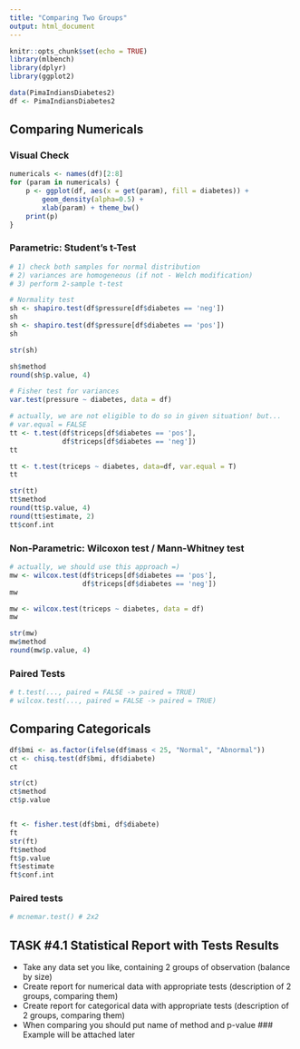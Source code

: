 ---
title: "Comparing Two Groups"
output: html_document
---
```{r setup, include=FALSE}
knitr::opts_chunk$set(echo = TRUE)
library(mlbench)
library(dplyr)
library(ggplot2)
```

```{r}
data(PimaIndiansDiabetes2)
df <- PimaIndiansDiabetes2
```

## Comparing Numericals
### Visual Check
```{r}
numericals <- names(df)[2:8]
for (param in numericals) {
    p <- ggplot(df, aes(x = get(param), fill = diabetes)) +
        geom_density(alpha=0.5) +
        xlab(param) + theme_bw()
    print(p)
}

```

### Parametric: Student's t-Test
```{r}
# 1) check both samples for normal distribution
# 2) variances are homogeneous (if not - Welch modification)
# 3) perform 2-sample t-test

# Normality test
sh <- shapiro.test(df$pressure[df$diabetes == 'neg'])
sh
sh <- shapiro.test(df$pressure[df$diabetes == 'pos'])
sh

str(sh)

sh$method
round(sh$p.value, 4)
```

```{r}
# Fisher test for variances
var.test(pressure ~ diabetes, data = df)
```

```{r}
# actually, we are not eligible to do so in given situation! but...
# var.equal = FALSE
tt <- t.test(df$triceps[df$diabetes == 'pos'],
             df$triceps[df$diabetes == 'neg'])
tt

tt <- t.test(triceps ~ diabetes, data=df, var.equal = T)
tt

str(tt)
tt$method
round(tt$p.value, 4)
round(tt$estimate, 2)
tt$conf.int
```

### Non-Parametric:  Wilcoxon test / Mann-Whitney test

```{r}
# actually, we should use this approach =)
mw <- wilcox.test(df$triceps[df$diabetes == 'pos'],
                  df$triceps[df$diabetes == 'neg'])
mw

mw <- wilcox.test(triceps ~ diabetes, data = df)
mw

str(mw)
mw$method
round(mw$p.value, 4)
```

### Paired Tests

```{r}
# t.test(..., paired = FALSE -> paired = TRUE)
# wilcox.test(..., paired = FALSE -> paired = TRUE)
```

## Comparing Categoricals

```{r}
df$bmi <- as.factor(ifelse(df$mass < 25, "Normal", "Abnormal"))
ct <- chisq.test(df$bmi, df$diabete)
ct

str(ct)
ct$method
ct$p.value


ft <- fisher.test(df$bmi, df$diabete)
ft
str(ft)
ft$method
ft$p.value
ft$estimate
ft$conf.int
```

### Paired tests

```{r}
# mcnemar.test() # 2x2
```

## TASK #4.1 Statistical Report with Tests Results
- Take any data set you like, containing 2 groups of observation (balance by size)
- Create report for numerical data with appropriate tests (description of 2 groups, comparing them)
- Create report for categorical data with appropriate tests (description of 2 groups, comparing them)
- When comparing you should put name of method and p-value
### Example will be attached later
